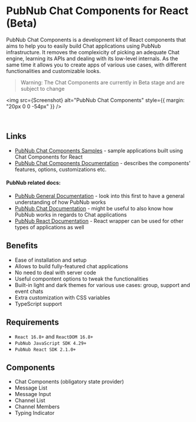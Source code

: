 
<Meta title="Introduction/About" />

# PubNub Chat Components for React (Beta)

PubNub Chat Components is a development kit of React components that aims to help you to easily build
Chat applications using PubNub infrastructure. It removes the complexicity of picking an adequate
Chat engine, learning its APIs and dealing with its low-level internals. As the same time it allows
you to create apps of various use cases, with different functionalities and customizable looks.

> Warning: The Chat Components are currently in Beta stage and are subject to change

<img src={Screenshot} alt="PubNub Chat Components" style={{ margin: "20px 0 0 -54px" }} />

<br />

## Links

- [PubNub Chat Components Samples](https://pubnub.github.io/react-chat-components/samples) - sample
  applications built using Chat Components for React
- [PubNub Chat Components Documentation](https://pubnub.github.io/react-chat-components/docs) - describes
  the components' features, options, customizations etc.

#### PubNub related docs:

- [PubNub General Documentation](https://www.pubnub.com/docs/platform/home) - look into this first to
  have a general understanding of how PubNub works
- [PubNub Chat Documentation](https://www.pubnub.com/docs/chat/overview) - might be useful to also
  know how PubNub works in regards to Chat applications
- [PubNub React Documentation](https://www.pubnub.com/docs/chat/react/setup) - React wrapper can
  be used for other types of applications as well

## Benefits

- Ease of installation and setup
- Allows to build fully-featured chat applications
- No need to deal with server code
- Useful compontent options to tweak the functionalities
- Built-in light and dark themes for various use cases: group, support and event chats
- Extra customization with CSS variables
- TypeScript support

## Requirements

- `React 16.8+` and `ReactDOM 16.8+`
- `PubNub JavaScript SDK 4.29+`
- `PubNub React SDK 2.1.0+`

## Components

- Chat Components (obligatory state provider)
- Message List
- Message Input
- Channel List
- Channel Members
- Typing Indicator
